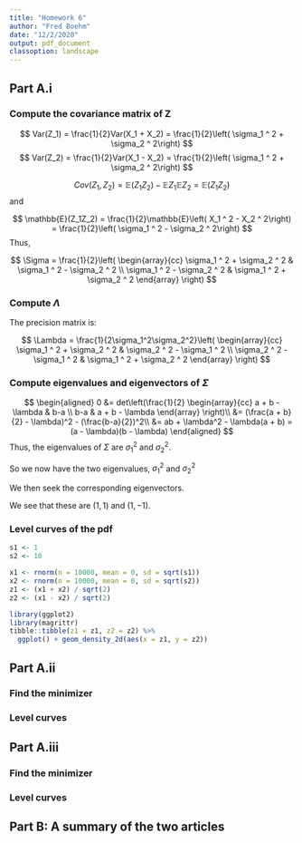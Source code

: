 ```yaml
---
title: "Homework 6"
author: "Fred Boehm"
date: "12/2/2020"
output: pdf_document
classoption: landscape
---
```


## Part A.i

### Compute the covariance matrix of Z

$$
Var(Z_1) = \frac{1}{2}Var(X_1 + X_2) = \frac{1}{2}\left( \sigma_1 ^ 2 + \sigma_2 ^ 2\right)
$$
$$
Var(Z_2) = \frac{1}{2}Var(X_1 - X_2) = \frac{1}{2}\left( \sigma_1 ^ 2 + \sigma_2 ^ 2\right)
$$

$$
Cov(Z_1, Z_2) = \mathbb{E}(Z_1Z_2) - \mathbb{E}Z_1 \mathbb{E}Z_2 = \mathbb{E}(Z_1Z_2)
$$
and 

$$
\mathbb{E}(Z_1Z_2) = \frac{1}{2}\mathbb{E}\left( X_1 ^ 2 - X_2 ^ 2\right) = \frac{1}{2}\left( \sigma_1 ^ 2 - \sigma_2 ^ 2\right)
$$
Thus, 

$$
\Sigma = \frac{1}{2}\left(
\begin{array}{cc}
\sigma_1 ^ 2 + \sigma_2 ^ 2 & \sigma_1 ^ 2 - \sigma_2 ^ 2 \\
\sigma_1 ^ 2 - \sigma_2 ^ 2 & \sigma_1 ^ 2 + \sigma_2 ^ 2
\end{array} 
\right)
$$


### Compute $\Lambda$

The precision matrix is:

$$
\Lambda = \frac{1}{2\sigma_1^2\sigma_2^2}\left(
\begin{array}{cc}
\sigma_1 ^ 2 + \sigma_2 ^ 2 & \sigma_2 ^ 2 - \sigma_1 ^ 2 \\
\sigma_2 ^ 2 - \sigma_1 ^ 2 & \sigma_1 ^ 2 + \sigma_2 ^ 2
\end{array} 
\right)
$$



### Compute eigenvalues and eigenvectors of $\Sigma$


$$
\begin{aligned}
0 &= det\left(\frac{1}{2}
\begin{array}{cc}
a + b - \lambda & b-a \\
b-a & a + b - \lambda
\end{array} 
\right)\\
&= (\frac{a + b}{2} - \lambda)^2 - (\frac{b-a}{2})^2\\
&= ab + \lambda^2 - \lambda(a + b) = (a - \lambda)(b - \lambda)
\end{aligned}
$$
Thus, the eigenvalues of $\Sigma$ are $\sigma_1^2$ and $\sigma_2^2$.



So we now have the two eigenvalues, $\sigma_1^2$ and $\sigma_2^2$

We then seek the corresponding eigenvectors.

We see that these are $(1,1)$ and $(1, -1)$.










### Level curves of the pdf

```r
s1 <- 1
s2 <- 10
```

```r
x1 <- rnorm(n = 10000, mean = 0, sd = sqrt(s1))
x2 <- rnorm(n = 10000, mean = 0, sd = sqrt(s2))
z1 <- (x1 + x2) / sqrt(2)
z2 <- (x1 - x2) / sqrt(2)
```

```r
library(ggplot2)
library(magrittr)
tibble::tibble(z1 = z1, z2 = z2) %>%
  ggplot() + geom_density_2d(aes(x = z1, y = z2))
```

## Part A.ii

### Find the minimizer


### Level curves



## Part A.iii

### Find the minimizer


### Level curves


## Part B: A summary of the two articles








